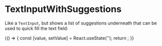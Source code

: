 
<Meta title="Basic/TextInputWithSuggestions" component={TextInputWithSuggestions} />

# TextInputWithSuggestions

Like a `TextInput`, but shows a list of suggestions underneath that can be used to quick fill the text field:

<Story name="TextInputWithSuggestions">
    {() => {
        const [value, setValue] = React.useState('');
        return <TextInputWithSuggestions value={value} setValue={setValue} suggestions={['A suggestion', 'And another one']} />;
    }}
</Story>
